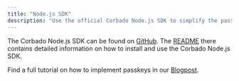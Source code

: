 ```yaml
---
title: "Node.js SDK"
description: "Use the official Corbado Node.js SDK to simplify the passkey and session management integration in your Node.js applications."
---
```


The Corbado Node.js SDK can be found on [GitHub](https://github.com/corbado/corbado-nodejs). The [README](https://github.com/corbado/corbado-nodejs) there contains detailed information on how to install and use the Corbado Node.js SDK.


Find a full tutorial on how to implement passkeys in our [Blogpost](https://www.corbado.com/blog/nodejs-passkeys).